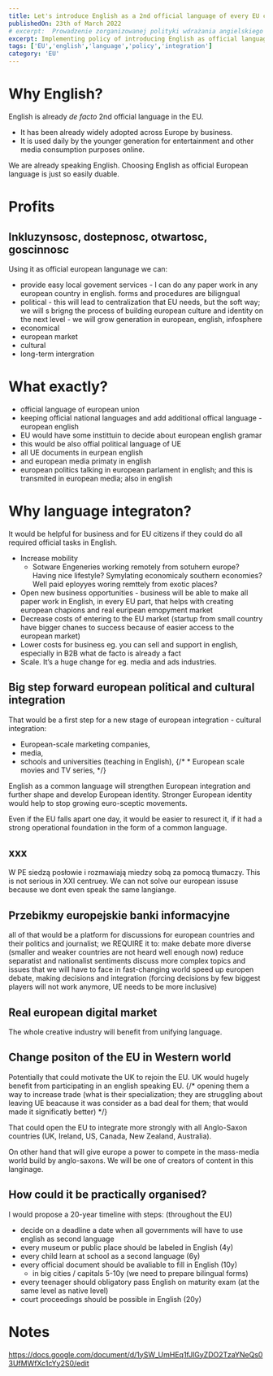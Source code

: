```yaml
---
title: Let's introduce English as a 2nd official language of every EU country
publishedOn: 23th of March 2022
# excerpt:  Prowadzenie zorganizowanej polityki wdrażania angielskiego w Europie jako oficjalny jezyk biznesu, administracji, mediow, edukacji i polityki mogłoby wprowadzić ja z porotem Europę na ścieżkę szybkiego wzrostu gospodarczego oraz przeniesc integracje europejska na wuyzszy poziom.
excerpt: Implementing policy of introducing English as official language of european business, administration, media and politics could lead to a high boost of economic growth and move european cultural integration on a higher level.
tags: ['EU','english','language','policy','integration']
category: 'EU'
---
```


# Why English?
English is already _de facto_ 2nd official language in the EU.

* It has been already widely adopted across Europe by business.
* It is used daily by the younger generation for entertainment and other media consumption purposes online.

We are already speaking English. Choosing English as official European language is just so easily duable.

# Profits

## Inkluzynsosc, dostepnosc, otwartosc, goscinnosc
Using it as official european langunage we can:
* provide easy local govement services - I can do any paper work in any european country in english. forms and procedures are biligngual
* political - this will lead to centralization that EU needs, but the soft way; we will s brigng the process of building european culture and identity on the next level - we will grow generation in european, english, infosphere
* economical
 * european market
* cultural
 * long-term intergration

# What exactly?

* official language of european union
* keeping official national languages and add additional offical language - european english
* EU would have some instittuin to decide about european english gramar
* this would be also offial political language of UE
* all UE documents in eurpean english
* and european media primaty in english
* european politics talking in european parlament in english; and this is transmited in european media; also in english

# Why language integraton?

It would be helpful for business and for EU citizens if they could do all required official tasks in English.

* Increase mobility
  * Sotware Engeneries working remotely from sotuhern europe? Having nice lifestyle? Symylating economicaly southern economies? Well paid eployyes woring remttely from exotic places?
* Open new business opportunities - business will be able to make all paper work in English, in every EU part, that helps with creating european chapions and real euripean emopyment market
* Decrease costs of entering to the EU market (startup from small country have bigger chanes to success because of easier access to the european market)
* Lower costs for business eg. you can sell and support in english, especially in B2B what de facto is already a fact
* Scale. It’s a huge change for eg. media and ads industries.

## Big step forward european political and cultural integration

That would be a first step for a new stage of european integration - cultural integration:
* European-scale marketing companies,
* media,
* schools and universities (teaching in English),
{/*  * European scale movies and TV series, */}

English as a common language will strengthen European integration and further shape and develop European identity.
Stronger European identity would help to stop growing euro-sceptic movements.

Even if the EU falls apart one day, it would be easier to resurect it, if it had a strong operational foundation in the form of a common language.

##  xxx
W PE siedzą posłowie i rozmawiają miedzy sobą za pomocą tłumaczy.
This is not serious in XXI centruey.
We can not solve our european issuse because we dont even speak the same langiange.

## Przebikmy europejskie banki informacyjne

all of that would be a platform for discussions for european countries and their politics and journalist; we REQUIRE it to:
make debate more diverse (smaller and weaker countries are not heard well enough now)
reduce separatist and nationalist sentiments
discuss more complex topics and issues that we will have to face in fast-changing world
speed up europen debate, making decisions and integration (forcing decisions by few biggest players will not work anymore, UE needs to be more inclusive)

## Real european digital market
The whole creative industry will benefit from unifying language.

## Change positon of the EU in Western world
Potentially that could motivate the UK to rejoin the EU. UK would hugely benefit from participating in an english speaking EU.
{/* opening them a way to increase trade (what is their specialization; they are struggling about leaving UE beacause it was consider as a bad deal for them; that would made it significatly better)  */}

That could open the EU to integrate more strongly with all Anglo-Saxon countries (UK, Ireland, US, Canada, New Zealand, Australia).

On other hand that will give europe a power to compete in the mass-media world build by anglo-saxons. We will be one of creators of content in this langinage.

## How could it be practically organised?

I would propose a 20-year timeline with steps: (throughout the EU)
* decide on a deadline a date when all governments will have to use english as second language
* every museum or public place should be labeled in English (4y)
* every child learn at school as a second language (6y)
* every official document should be avaliable to fill in English (10y)
  * in big cities / capitals 5-10y (we need to prepare bilingual forms)
* every teenager should obligatory pass English on maturity exam (at the same level as native level)
* court proceedings should be possible in English (20y)


# Notes
https://docs.google.com/document/d/1ySW_UmHEq1fJlGyZDO2TzaYNeQs03UfMWfXc1cYy2S0/edit
